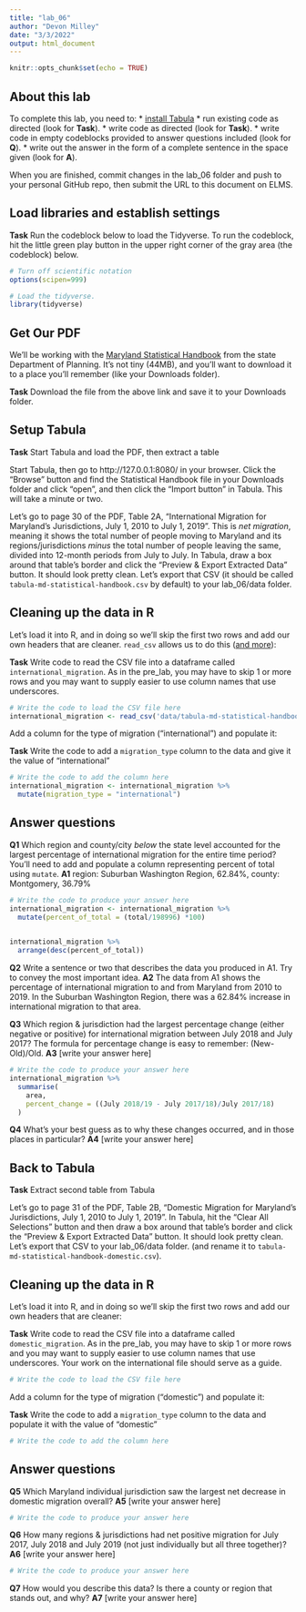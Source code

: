 ```yaml
---
title: "lab_06"
author: "Devon Milley"
date: "3/3/2022"
output: html_document
---
```


```r
knitr::opts_chunk$set(echo = TRUE)
```

## About this lab

To complete this lab, you need to:
* [install Tabula](https://tabula.technology/)
* run existing code as directed (look for **Task**).
* write code as directed (look for **Task**).
* write code in empty codeblocks provided to answer questions included (look for **Q**).
* write out the answer in the form of a complete sentence in the space given (look for **A**).

When you are finished, commit changes in the lab_06 folder and push to your personal GitHub repo, then submit the URL to this document on ELMS.

## Load libraries and establish settings

**Task** Run the codeblock below to load the Tidyverse. To run the codeblock, hit the little green play button in the upper right corner of the gray area (the codeblock) below.

```r
# Turn off scientific notation
options(scipen=999)

# Load the tidyverse.
library(tidyverse)
```

## Get Our PDF

We'll be working with the [Maryland Statistical Handbook](https://planning.maryland.gov/MSDC/Documents/md-statistical-handbook.pdf) from the state Department of Planning. It's not tiny (44MB), and you'll want to download it to a place you'll remember (like your Downloads folder).

**Task** Download the file from the above link and save it to your Downloads folder.

## Setup Tabula

**Task** Start Tabula and load the PDF, then extract a table

Start Tabula, then go to http://127.0.0.1:8080/ in your browser. Click the "Browse" button and find the Statistical Handbook file in your Downloads folder and click "open", and then click the "Import button" in Tabula. This will take a minute or two.

Let's go to page 30 of the PDF, Table 2A, "International Migration for Maryland's Jurisdictions, July 1, 2010 to July 1, 2019". This is _net migration_, meaning it shows the total number of people moving to Maryland and its regions/jurisdictions _minus_ the total number of people leaving the same, divided into 12-month periods from July to July. In Tabula, draw a box around that table's border and click the "Preview & Export Extracted Data" button. It should look pretty clean. Let's export that CSV (it should be called `tabula-md-statistical-handbook.csv` by default) to your lab_06/data folder.

## Cleaning up the data in R

Let's load it into R, and in doing so we'll skip the first two rows and add our own headers that are cleaner. `read_csv` allows us to do this ([and more](https://readr.tidyverse.org/reference/read_delim.html)):

**Task** Write code to read the CSV file into a dataframe called `international_migration`. As in the pre_lab, you may have to skip 1 or more rows and you may want to supply easier to use column names that use underscores.

```r
# Write the code to load the CSV file here
international_migration <- read_csv('data/tabula-md-statistical-handbook.csv', skip=2, col_names=c("area", "July 2010/11", "July 2011/12", "July 2012/13", "July 2013/14", "July 2014/15", "July 2015/16", "July 2016/17", "July 2017/18", "July 2018/19", "total"))
```

Add a column for the type of migration ("international") and populate it:

**Task** Write the code to add a `migration_type` column to the data and give it the value of "international"

```r
# Write the code to add the column here
international_migration <- international_migration %>% 
  mutate(migration_type = "international")
```

## Answer questions

**Q1** Which region and county/city _below_ the state level accounted for the largest percentage of international migration for the entire time period? You'll need to add and populate a column representing percent of total using `mutate`.
**A1** region: Suburban Washington Region, 62.84%, county: Montgomery, 36.79%
```r
# Write the code to produce your answer here
international_migration <- international_migration %>% 
  mutate(percent_of_total = (total/198996) *100)
         

international_migration %>% 
  arrange(desc(percent_of_total))
```

**Q2** Write a sentence or two that describes the data you produced in A1. Try to convey the most important idea.
**A2** The data from A1 shows the percentage of international migration to and from Maryland from 2010 to 2019. In the Suburban Washington Region, there was a 62.84% increase in international migration to that area.

**Q3** Which region & jurisdiction had the largest percentage change (either negative or positive) for international migration between July 2018 and July 2017? The formula for percentage change is easy to remember: (New-Old)/Old.
**A3** [write your answer here]

```r
# Write the code to produce your answer here
international_migration %>% 
  summarise(
    area,
    percent_change = ((July 2018/19 - July 2017/18)/July 2017/18)
  )
```

**Q4** What's your best guess as to why these changes occurred, and in those places in particular?
**A4** [write your answer here]


## Back to Tabula

**Task** Extract second table from Tabula

Let's go to page 31 of the PDF, Table 2B, "Domestic Migration for Maryland's Jurisdictions, July 1, 2010 to July 1, 2019". In Tabula, hit the "Clear All Selections" button and then draw a box around that table's border and click the "Preview & Export Extracted Data" button. It should look pretty clean. Let's export that CSV to your lab_06/data folder. (and rename it to `tabula-md-statistical-handbook-domestic.csv`).

## Cleaning up the data in R

Let's load it into R, and in doing so we'll skip the first two rows and add our own headers that are cleaner:

**Task** Write code to read the CSV file into a dataframe called `domestic_migration`. As in the pre_lab, you may have to skip 1 or more rows and you may want to supply easier to use column names that use underscores. Your work on the international file should serve as a guide.

```r
# Write the code to load the CSV file here
```

Add a column for the type of migration ("domestic") and populate it:

**Task** Write the code to add a `migration_type` column to the data and populate it with the value of "domestic"

```r
# Write the code to add the column here
```

## Answer questions
**Q5** Which Maryland individual jurisdiction saw the largest net decrease in domestic migration overall?
**A5** [write your answer here]

```r
# Write the code to produce your answer here

```

**Q6** How many regions & jurisdictions had net positive migration for July 2017, July 2018 and July 2019 (not just individually but all three together)?
**A6** [write your answer here]

```r
# Write the code to produce your answer here

```

**Q7** How would you describe this data? Is there a county or region that stands out, and why?
**A7** [write your answer here]
